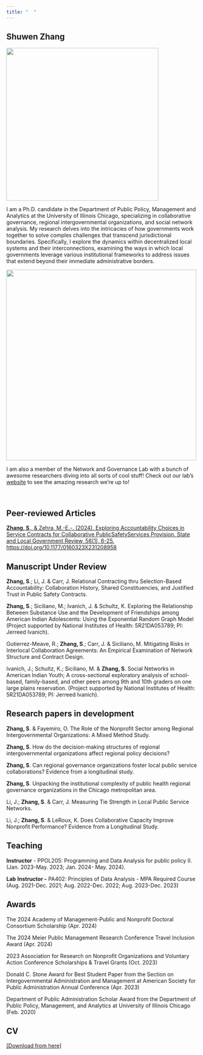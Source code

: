 ```yaml
---
title: "  "
---
```


## Shuwen Zhang

![](Image/ProfilePhoto2.jpg){fig-align="center" width="400"}

I am a Ph.D. candidate in the Department of Public Policy, Management and Analytics at the University of Illinois Chicago, specializing in collaborative governance, regional intergovernmental organizations, and social network analysis. My research delves into the intricacies of how governments work together to solve complex challenges that transcend jurisdictional boundaries. Specifically, I explore the dynamics within decentralized local systems and their interconnections, examining the ways in which local governments leverage various institutional frameworks to address issues that extend beyond their immediate administrative borders.

[![](Image/NGL_Logo.jpg){width="500"}](https://cuppa.uic.edu/net-gov-lab/)

I am also a member of the Network and Governance Lab with a bunch of awesome researchers diving into all sorts of cool stuff! Check out our lab's [website](https://cuppa.uic.edu/net-gov-lab/) to see the amazing research we're up to!

\

## Peer-reviewed Articles

[**Zhang, S**., & Zehra, M.-E.-. (2024). Exploring Accountability Choices in Service Contracts for Collaborative Public](https://journals.sagepub.com/doi/10.1177/0160323X231208958?icid=int.sj-abstract.citing-articles.84)[Safety](https://doi.org/10.1177/0160323X231208958)[Services Provision. State and Local Government Review, 56(1), 6-25. https://doi.org/10.1177/0160323X231208958](https://journals.sagepub.com/doi/10.1177/0160323X231208958?icid=int.sj-abstract.citing-articles.84)

## **Manuscript Under Review**

**Zhang, S**.; Li, J. & Carr, J. Relational Contracting thru Selection-Based Accountability: Collaboration History, Shared Constituencies, and Justified Trust in Public Safety Contracts.

**Zhang, S**.; Siciliano, M.; Ivanich, J. & Schultz, K. Exploring the Relationship Between Substance Use and the Development of Friendships among American Indian Adolescents: Using the Exponential Random Graph Model (Project supported by National Institutes of Health: 5R21DA053789; PI: Jerreed Ivanich).

Gutierrez-Meave, R.; **Zhang, S**.; Carr, J. & Siciliano, M. Mitigating Risks in Interlocal Collaboration Agreements: An Empirical Examination of Network Structure and Contract Design.

Ivanich, J.; Schultz, K.; Siciliano, M. & **Zhang, S**. Social Networks in American Indian Youth; A cross-sectional exploratory analysis of school-based, family-based, and other peers among 9th and 10th graders on one large plains reservation. (Project supported by National Institutes of Health: 5R21DA053789; PI: Jerreed Ivanich).

## **Research papers in development**

**Zhang, S**. & Fayemiro, O. The Role of the Nonprofit Sector among Regional Intergovernmental Organizations: A Mixed Method Study.

**Zhang, S**. How do the decision-making structures of regional intergovernmental organizations affect regional policy decisions?

**Zhang, S**. Can regional governance organizations foster local public service collaborations? Evidence from a longitudinal study.

**Zhang, S**. Unpacking the institutional complexity of public health regional governance organizations in the Chicago metropolitan area.

Li, J.; **Zhang, S**. & Carr, J. Measuring Tie Strength in Local Public Service Networks.

Li, J.; **Zhang, S**. & LeRoux, K. Does Collaborative Capacity Improve Nonprofit Performance? Evidence from a Longitudinal Study.

## Teaching

**Instructor** - PPOL205: Programming and Data Analysis for public policy II. (Jan. 2023-May. 2023; Jan. 2024- May. 2024).

**Lab** **Instructor -** PA402: Principles of Data Analysis - MPA Required Course (Aug. 2021-Dec. 2021; Aug. 2022-Dec. 2022; Aug. 2023-Dec. 2023)

## Awards

The 2024 Academy of Management-Public and Nonprofit Doctoral Consortium Scholarship (Apr. 2024)

The 2024 Meier Public Management Research Conference Travel Inclusion Award (Apr. 2024)

2023 Association for Research on Nonprofit Organizations and Voluntary Action Conference Scholarships & Travel Grants (Oct. 2023)

Donald C. Stone Award for Best Student Paper from the Section on Intergovernmental Administration and Management at American Society for Public Administration Annual Conference (Apr. 2023)

Department of Public Administration Scholar Award from the Department of Public Policy, Management, and Analytics at University of Illinois Chicago (Feb. 2020)

## CV 

[\[Download from here\]](https://uofi.box.com/s/2u9o1b51zkipua5gg7bk2m3mygatmlp6)
